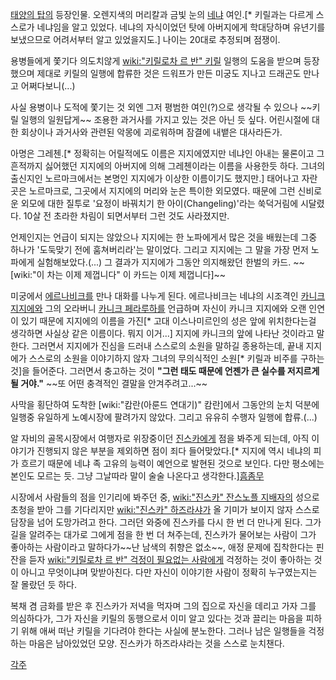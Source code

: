 [[태양의 탑]]의 등장인물. 오렌지색의 머리칼과 금빛 눈의 [[네냐]] 여인.[* 키릴과는 다르게 스스로가 네냐임을 알고 있었다. 네냐의 자식이었던 탓에 아버지에게 학대당하며 유년기를 보냈으므로 어려서부터 알고 있었을지도.] 나이는 20대로 추정되며 점쟁이. 

용병들에게 쫓기다 의도치않게 [[wiki:"키릴로차 르 반" 키릴]] 일행의 도움을 받으며 등장했으며 제대로 키릴의 일행에 합류한 것은 드워프가 만든 미궁도 지나고 드래곤도 만나고 어쩌다보니(...)

사실 용병이나 도적에 쫓기는 것 외엔 그저 평범한 여인(?)으로 생각될 수 있으나 ~~키릴 일행의 일원답게~~ 조용한 과거사를 가지고 있는 것은 아닌 듯 싶다. 어린시절에 대한 회상이나 과거사와 관련된 악몽에 괴로워하며 잠결에 내뱉은 대사라든가.

아명은 그레첸.[* 정확히는 어릴적에도 이름은 지지에였지만 네냐인 아내는 물론이고 그 흔적까지 싫어했던 지지에의 아버지에 의해 그레첸이라는 이름을 사용한듯 하다. 그녀의 출신지인 노르마크에서는 본명인 지지에가 이상한 이름이기도 했지만.] 태어나고 자란 곳은 노르마크로, 그곳에서 지지에의 머리와 눈은 특이한 외모였다. 때문에 그런 신비로운 외모에 대한 질투로 '요정이 바꿔치기 한 아이(Changeling)'라는 쑥덕거림에 시달렸다. 10살 전 초라한 차림이 되면서부터 그런 것도 사라졌지만.

언제인지는 언급이 되지는 않았으나 지지에는 한 노파에게서 많은 것을 배웠는데 그중 하나가 '도둑맞기 전에 훔쳐버리라'는 말이었다. 그리고 지지에는 그 말을 가장 먼저 노파에게 실험해보았다.(...) 그 결과가 지지에가 그동안 의지해왔던 한벌의 카드. ~~[wiki:"이 차는 이제 제껍니다" 이 카드는 이제 제껍니다]~~

미궁에서 [[에르나비크]]를 만나 대화를 나누게 된다. 에르나비크는 네냐의 시조격인 [[카니크 지지에]]와 그의 오라버니 [[카니크 페라루하]]를 언급하며 자신이 카니크 지지에와 오랜 인연이 있기 때문에 지지에의 이름을 가진[* 고대 이스나미르인의 성은 앞에 위치한다는걸 생각하면 사실상 같은 이름이다. 뭐지 이거...] 지지에 카니크의 앞에 나타난 것이라고 말한다. 그러면서 지지에가 진심을 드러내 스스로의 소원을 말하길 종용하는데, 끝내 지지에가 스스로의 소원을 이야기하지 않자 그녀의 무의식적인 소원[* 키릴과 비주를 구하는 것]을 들어준다. 그러면서 충고하는 것이 '''"그런 태도 때문에 언젠가 큰 실수를 저지르게 될 거야."''' ~~또 어떤 충격적인 결말을 안겨주려고...~~

사막을 횡단하여 도착한 [wiki:"캄란(아룬드 연대기)" 캄란]에서 그동안의 눈치 덕분에 일행중 유일하게 노예시장에 팔려가지 않았다. 그리고 유유히 수행자 일행에 합류.(...) 

알 자비의 골목시장에서 여행자로 위장중이던 [[진스카]]에게 점을 봐주게 되는데, 아직 이야기가 진행되지 않은 부분을 제외하면 점이 죄다 들어맞았다.[* 지지에 역시 네냐의 피가 흐르기 때문에 네냐 족 고유의 능력이 예언으로 발현된 것으로 보인다. 다만 평소에는 본인도 모르는 듯. 그냥 그날따라 말이 술술 나온다고 생각한다.][[흠좀무]]

시장에서 사람들의 점을 인기리에 봐주던 중, [[wiki:"진스카" 잔스노플 지배자]]의 성으로 초청을 받아 그를 기다리지만 [[wiki:"진스카" 하즈라샤]]가 올 기미가 보이지 않자 스스로 담장을 넘어 도망가려고 한다. 그러던 와중에 진스카를 다시 한 번 더 만나게 된다. 그가 길을 알려주는 대가로 그에게 점을 한 번 더 쳐주는데, 진스카가 물어보는 사람이 그가 좋아하는 사람이라고 말하다가~~난 남색의 취향은 없소~~, 애정 문제에 집착한다는 핀잔을 듣자 [[wiki:"키릴로차 르 반" 걱정이 필요없는 사람]]에게 걱정하는 것이 좋아하는 것이 아니고 무엇이냐며 맞받아친다. 다만 자신이 이야기한 사람이 정확히 누구였는지는 잘 몰랐던 듯 하다. 

복채 겸 금화를 받은 후 진스카가 저녁을 먹자며 그의 집으로 자신을 데리고 가자 그를 의심하다가, 그가 자신을 키릴의 동행으로서 이미 알고 있다는 것과 끌리는 마음을 피하기 위해 애써 떠난 키릴을 기다려야 한다는 사실에 분노한다. 그러나 남은 일행들을 걱정하는 마음은 남아있었던 모양. 진스카가 하즈라샤라는 것을 스스로 눈치챈다. 

[[각주]]
